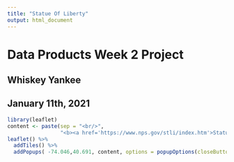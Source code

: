 ```yaml
---
title: "Statue Of Liberty"
output: html_document
---
```


# Data Products Week 2 Project
## Whiskey Yankee
## January 11th, 2021
```r
library(leaflet)
content <- paste(sep = "<br/>",
                 "<b><a href='https://www.nps.gov/stli/index.htm'>Statue of Liberty</a></b>","Iconic Batinal Monument opened in 1886, offering guided tours, a museum & city view","Location: New York, NY 1004","Phone: (212) 363-3200")
leaflet() %>%
  addTiles() %>%
  addPopups( -74.046,40.691, content, options = popupOptions(closeButton = FALSE))

```


